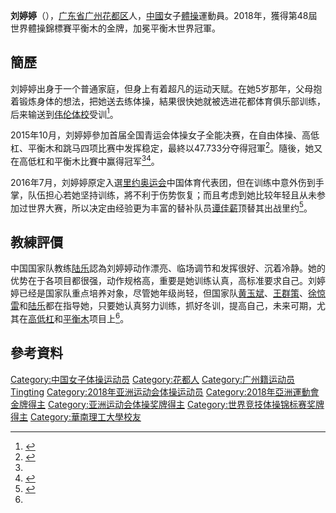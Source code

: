 {{Infobox Gymnast
|gymnastname= 刘婷婷
|fullname  = 
|nickname  = 
|country   = {{CHN}}
|formercountry= 
|hometown= 
|birthdate= {{birth_date_and_age|2000|9|6}}
|birthplace={{CHN}}[[广东省|广东省]][[广州市|广州市]][[花都区|花都区]]
|height=
|weight=
|discipline= 女子[[體操|體操]] 
|headcoach=
|medaltemplates= 
{{MedalSport | 女子[[競技體操|體操]]}}
{{MedalCompetition|[[世界竞技体操锦标赛|世界竞技体操锦标赛]]}}
{{MedalGold|[[2018年世界竞技体操锦标赛|2018年 多哈]]|平衡木}}
{{MedalSilver|[[2019年世界竞技体操锦标赛|2019年 斯图加特]]|平衡木}}
{{MedalBronze|[[2018年世界竞技体操锦标赛|2018年 多哈]]|團體}}
{{MedalCompetition|[[亞洲運動會|亞洲運動會]]}}
{{MedalGold|[[2018年亞洲運動會|2018年 雅加達]]|團體}}
{{MedalGold|[[2018年亞洲運動會|2018年 雅加達]]|高低槓}}
{{MedalCompetition | [[亞洲體操錦標賽|亞洲體操錦標賽]] }}
{{MedalGold | [[2017年亞洲競技體操錦標賽|2017年 曼谷]] |團體}}
{{MedalGold | [[2017年亞洲競技體操錦標賽|2017年 曼谷]] |全能}}
{{MedalGold | [[2017年亞洲競技體操錦標賽|2017年 曼谷]] |平衡木}}
{{MedalSilver | [[2017年亞洲競技體操錦標賽|2017年 曼谷]] |高低槓}}
}}
'''刘婷婷'''（{{bd|2000年|9月6日||catIdx=L刘}}），[[广东省|广东省]][[广州|广州]][[花都区|花都区]]人，[[中國|中國]]女子[[體操|體操]]運動員。2018年，獲得第48屆世界體操錦標賽平衡木的金牌，加冕平衡木世界冠軍。

==簡歷==
刘婷婷出身于一个普通家庭，但身上有着超凡的运动天赋。在她5岁那年，父母抱着锻炼身体的想法，把她送去练体操，結果很快她就被选进花都体育俱乐部训练，后来输送到[[伟伦体校|伟伦体校]]受训<ref name="羊晚1020">{{zh-cn}}{{cite news|title=刘婷婷：体操“很好玩”|url=http://sports.163.com/15/1020/14/B6CIE77400051C8M.html|agency=羊城晚报(广州)|date=2015-10-20|access-date=2016-07-14|archive-url=https://web.archive.org/web/20160815215344/http://sports.163.com/15/1020/14/B6CIE77400051C8M.html|archive-date=2016-08-15|dead-url=yes}}</ref>。

2015年10月，刘婷婷參加首届全国青运会体操女子全能决赛，在自由体操、高低杠、平衡木和跳马四项比赛中发挥稳定，最終以47.733分夺得冠軍<ref name="体育报1019">{{zh-cn}}{{cite news|title=“小花”刘婷婷剑指里约|url=http://sports.sina.com.cn/zz/2015-10-19/doc-ifxivsee8719594.shtml|newspaper=中国体育报|date=2015-10-19|accessdate=2016-07-14|archive-date=2016-08-21|archive-url=https://web.archive.org/web/20160821190802/http://sports.sina.com.cn/zz/2015-10-19/doc-ifxivsee8719594.shtml|dead-url=no}}</ref>。隨後，她又在高低杠和平衡木比賽中赢得冠军<ref name="羊晚1020"/><ref>{{zh-cn}}{{cite news|title=刘婷婷收获体操三金|url=http://news.xkb.com.cn/tiyu/2015/1021/405809.html|agency=新快报|date=2015-10-21|deadurl=yes|archiveurl=https://web.archive.org/web/20160820162234/http://news.xkb.com.cn/tiyu/2015/1021/405809.html|archivedate=2016-08-20|accessdate=2016-07-14}}</ref>。

2016年7月，刘婷婷原定入選[[里约奥运会|里约奥运会]]中国体育代表团，但在训练中意外伤到手掌，队伍担心若她坚持训练，將不利于伤势恢复；而且考虑到她比较年轻且从未参加过世界大赛，所以决定由经验更为丰富的替补队员[[谭佳薪|谭佳薪]]顶替其出战里约<ref>{{zh-cn}}{{cite news|title=中国体操女队奥运名单微调 谭佳薪顶替刘婷婷参赛|url=http://sports.gmw.cn/2016-07/18/content_21012270.htm|agency=新华社新媒体专线|date=2016-07-18|deadurl=yes|archiveurl=https://web.archive.org/web/20160807014219/http://sports.gmw.cn/2016-07/18/content_21012270.htm|archivedate=2016-08-07|accessdate=2016-08-09}}</ref>。

==教練評價==
中国国家队教练[[陆乐|陆乐]]認為刘婷婷动作漂亮、临场调节和发挥很好、沉着冷静。她的优势在于各项目都很强，动作规格高，重要是她训练认真，高标准要求自己。刘婷婷已经是国家队重点培养对象，尽管她年级尚轻，但国家队[[黄玉斌|黄玉斌]]、[[王群策|王群策]]、[[徐惊雷|徐惊雷]]和[[陆乐|陆乐]]都在指导她，只要她认真努力训练，抓好冬训，提高自己，未来可期，尤其在[[高低杠|高低杠]]和[[平衡木|平衡木]]项目上<ref name="体育报1019"/>。

==參考資料==
{{Reflist}}
{{世界體操錦標賽女子平衡木冠軍}}
{{DEFAULTSORT:Liu Tingting}}
[[Category:中国女子体操运动员|Category:中国女子体操运动员]]
[[Category:花都人|Category:花都人]]
[[Category:广州籍运动员|Category:广州籍运动员]]
[[Category:刘姓|Tingting]]
[[Category:2018年亚洲运动会体操运动员|Category:2018年亚洲运动会体操运动员]]
[[Category:2018年亞洲運動會金牌得主|Category:2018年亞洲運動會金牌得主]]
[[Category:亚洲运动会体操奖牌得主|Category:亚洲运动会体操奖牌得主]]
[[Category:世界竞技体操锦标赛奖牌得主|Category:世界竞技体操锦标赛奖牌得主]]
[[Category:華南理工大學校友|Category:華南理工大學校友]]